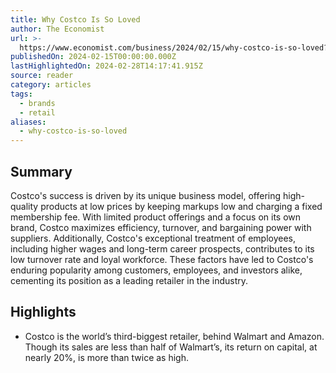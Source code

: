 ```yaml
---
title: Why Costco Is So Loved
author: The Economist
url: >-
  https://www.economist.com/business/2024/02/15/why-costco-is-so-loved?utm_source=substack&utm_medium=email
publishedOn: 2024-02-15T00:00:00.000Z
lastHighlightedOn: 2024-02-28T14:17:41.915Z
source: reader
category: articles
tags:
  - brands
  - retail
aliases:
  - why-costco-is-so-loved
---
```

## Summary

Costco's success is driven by its unique business model, offering high-quality products at low prices by keeping markups low and charging a fixed membership fee. With limited product offerings and a focus on its own brand, Costco maximizes efficiency, turnover, and bargaining power with suppliers. Additionally, Costco's exceptional treatment of employees, including higher wages and long-term career prospects, contributes to its low turnover rate and loyal workforce. These factors have led to Costco's enduring popularity among customers, employees, and investors alike, cementing its position as a leading retailer in the industry.

## Highlights
- Costco is the world’s third-biggest retailer, behind Walmart and Amazon. Though its sales are less than half of Walmart’s, its return on capital, at nearly 20%, is more than twice as high.
